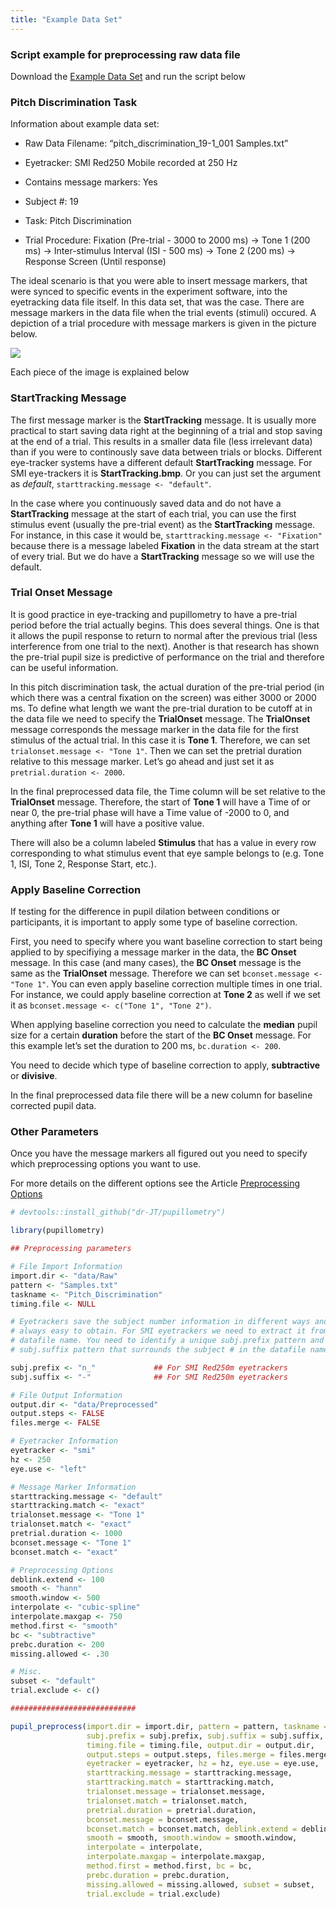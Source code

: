 ```yaml
---
title: "Example Data Set"
---
```


### Script example for preprocessing raw data file

Download the [Example Data Set](http://englelab.gatech.edu/R/example_data/Example_Pitch.zip) and run the script below

### Pitch Discrimination Task

Information about example data set:

* Raw Data Filename: "pitch_discrimination_19-1_001 Samples.txt"

* Eyetracker: SMI Red250 Mobile recorded at 250 Hz

* Contains message markers: Yes

* Subject #: 19

* Task: Pitch Discrimination

* Trial Procedure: Fixation (Pre-trial - 3000 to 2000 ms) -> Tone 1 (200 ms) -> Inter-stimulus Interval (ISI - 500 ms) -> Tone 2 (200 ms) -> Response Screen (Until response)

The ideal scenario is that you were able to insert message markers, that were synced to specific events in the experiment software, into the eyetracking data file itself. In this data set, that was the case. There are message markers in the data file when the trial events (stimuli) occured. A depiction of a trial procedure with message markers is given in the picture below.

<img src="../reference/figures/pitch_trialproc_w_markers.png" align = "center" />

Each piece of the image is explained below

### StartTracking Message

The first message marker is the **StartTracking** message. It is usually more practical to start saving data right at the beginning of a trial and stop saving at the end of a trial. This results in a smaller data file (less irrelevant data) than if you were to continously save data between trials or blocks. Different eye-tracker systems have a different default **StartTracking** message. For SMI eye-trackers it is **StartTracking.bmp**. Or you can just set the argument as *default*, `starttracking.message <- "default"`. 

In the case where you continuously saved data and do not have a **StartTracking** message at the start of each trial, you can use the first stimulus event (usually the pre-trial event) as the **StartTracking** message. For instance, in this case it would be, `starttracking.message <- "Fixation"` because there is a message labeled **Fixation** in the data stream at the start of every trial. But we do have a **StartTracking** message so we will use the default.

### Trial Onset Message

It is good practice in eye-tracking and pupillometry to have a pre-trial period before the trial actually begins. This does several things. One is that it allows the pupil response to return to normal after the previous trial (less interference from one trial to the next). Another is that research has shown the pre-trial pupil size is predictive of performance on the trial and therefore can be useful information.

In this pitch discrimination task, the actual duration of the pre-trial period (in which there was a central fixation on the screen) was either 3000 or 2000 ms. To define what length we want the pre-trial duration to be cutoff at in the data file we need to specify the **TrialOnset** message. The **TrialOnset** message corresponds the message marker in the data file for the first stimulus of the actual trial. In this case it is **Tone 1**. Therefore, we can set `trialonset.message <- "Tone 1"`. Then we can set the pretrial duration relative to this message marker. Let's go ahead and just set it as `pretrial.duration <- 2000`.

In the final preprocessed data file, the Time column will be set relative to the **TrialOnset** message. Therefore, the start of **Tone 1** will have a Time of or near 0, the pre-trial phase will have a Time value of -2000 to 0, and anything after **Tone 1** will have a positive value.

There will also be a column labeled **Stimulus** that has a value in every row corresponding to what stimulus event that eye sample belongs to (e.g. Tone 1, ISI, Tone 2, Response Start, etc.). 

### Apply Baseline Correction

If testing for the difference in pupil dilation between conditions or participants, it is important to apply some type of baseline correction. 

First, you need to specify where you want baseline correction to start being applied to by specifiying a message marker in the data, the **BC Onset** message. In this case (and many cases), the **BC Onset** message is the same as the **TrialOnset** message. Therefore we can set `bconset.message <- "Tone 1"`. You can even apply baseline correction multiple times in one trial. For instance, we could apply baseline correction at **Tone 2** as well if we set it as `bconset.message <- c("Tone 1", "Tone 2")`.

When applying baseline correction you need to calculate the **median** pupil size for a certain **duration** before the start of the **BC Onset** message. For this example let's set the duration to 200 ms, `bc.duration <- 200`.

You need to decide which type of baseline correction to apply, **subtractive** or **divisive**. 

In the final preprocessed data file there will be a new column for baseline corrected pupil data.

### Other Parameters

Once you have the message markers all figured out you need to specify which preprocessing options you want to use. 

For more details on the different options see the Article [Preprocessing Options](https://dr-jt.github.io/pupillometry/articles/Preprocessing%20Options.html)

```r
# devtools::install_github("dr-JT/pupillometry")

library(pupillometry)

## Preprocessing parameters

# File Import Information
import.dir <- "data/Raw"
pattern <- "Samples.txt"
taskname <- "Pitch_Discrimination"
timing.file <- NULL

# Eyetrackers save the subject number information in different ways and is not
# always easy to obtain. For SMI eyetrackers we need to extract it from the
# datafile name. You need to identify a unique subj.prefix pattern and
# subj.suffix pattern that surrounds the subject # in the datafile name.

subj.prefix <- "n_"             ## For SMI Red250m eyetrackers
subj.suffix <- "-"              ## For SMI Red250m eyetrackers

# File Output Information
output.dir <- "data/Preprocessed"
output.steps <- FALSE
files.merge <- FALSE

# Eyetracker Information
eyetracker <- "smi"
hz <- 250
eye.use <- "left"

# Message Marker Information
starttracking.message <- "default"
starttracking.match <- "exact"
trialonset.message <- "Tone 1"
trialonset.match <- "exact"
pretrial.duration <- 1000
bconset.message <- "Tone 1"
bconset.match <- "exact"

# Preprocessing Options
deblink.extend <- 100
smooth <- "hann"
smooth.window <- 500
interpolate <- "cubic-spline"
interpolate.maxgap <- 750
method.first <- "smooth"
bc <- "subtractive"
prebc.duration <- 200
missing.allowed <- .30

# Misc.
subset <- "default"
trial.exclude <- c()

############################

pupil_preprocess(import.dir = import.dir, pattern = pattern, taskname = taskname,
                 subj.prefix = subj.prefix, subj.suffix = subj.suffix, 
                 timing.file = timing.file, output.dir = output.dir, 
                 output.steps = output.steps, files.merge = files.merge, 
                 eyetracker = eyetracker, hz = hz, eye.use = eye.use, 
                 starttracking.message = starttracking.message, 
                 starttracking.match = starttracking.match,
                 trialonset.message = trialonset.message, 
                 trialonset.match = trialonset.match,
                 pretrial.duration = pretrial.duration, 
                 bconset.message = bconset.message, 
                 bconset.match = bconset.match, deblink.extend = deblink.extend,
                 smooth = smooth, smooth.window = smooth.window, 
                 interpolate = interpolate, 
                 interpolate.maxgap = interpolate.maxgap, 
                 method.first = method.first, bc = bc, 
                 prebc.duration = prebc.duration, 
                 missing.allowed = missing.allowed, subset = subset, 
                 trial.exclude = trial.exclude)

```

